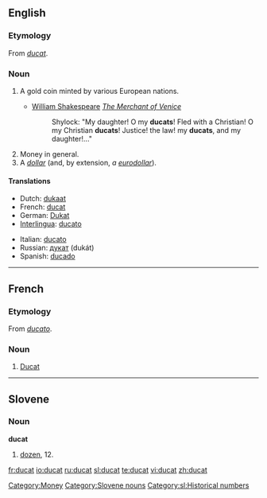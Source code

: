 ==English==

===Etymology===
From {{etyl|fro}} ''[[#French|ducat]]''.

===Noun===
{{wikipedia}}
{{en-noun|s}}

# {{historical}} A gold coin minted by various European nations.
#* [[w:William Shakespeare|William Shakespeare]] ''[[w:The Merchant of Venice|The Merchant of Venice]]''
#*: Shylock: "My daughter! O my '''ducats'''! Fled with a Christian! O my Christian '''ducats'''! Justice! the law! my '''ducats''', and my daughter!..."
# Money in general.
# A ''[[dollar]]'' (and, by extension, ''a [[euro|eurodollar]]'').

====Translations====
{{trans-top|historical gold coin}}
* Dutch: [[dukaat]] {{m}}
* French: [[#French|ducat]] {{m}}
* German: [[Dukat]] {{m}}
* [[Interlingua]]: [[ducato]]
{{trans-mid}}
* Italian: [[ducato]]
* Russian: [[дукат]] (dukát) {{m}}
* Spanish: [[ducado]] {{m}}
{{trans-bottom}}

[[Category:Money]]

----

==French==

===Etymology===
From {{etyl|it}} ''[[ducato]]''.

===Noun===
{{fr-noun|m}}

# [[#English|Ducat]]

----

==Slovene==

===Noun===
'''ducat''' {{m}}

# [[dozen]], 12.

[[Category:Slovene nouns]]
[[Category:sl:Historical numbers]]

[[fr:ducat]]
[[io:ducat]]
[[ru:ducat]]
[[sl:ducat]]
[[te:ducat]]
[[vi:ducat]]
[[zh:ducat]]